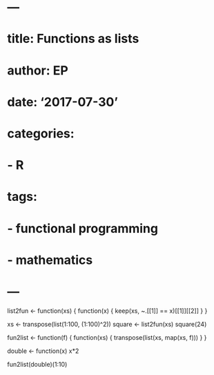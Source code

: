 # ---
# title: Functions as lists
# author: EP
# date: '2017-07-30'
# categories:
#   - R
# tags:
#   - functional programming
#   - mathematics
# ---

list2fun <- function(xs) {
  function(x) {
    keep(xs, ~.[[1]] == x)[[1]][[2]]
  }
}

xs <- transpose(list(1:100, (1:100)^2))
square <- list2fun(xs)
square(24)

fun2list <- function(f) {
  function(xs) {
    transpose(list(xs, map(xs, f)))
  }
}

double <- function(x) x*2

fun2list(double)(1:10)
